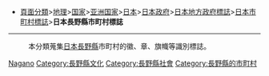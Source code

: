 *[[:Category:頁面分類|頁面分類]]>[[:Category:地理|地理]]>[[:Category:国家|国家]]>[[:Category:亚洲国家|亚洲国家]]>[[:Category:日本|日本]]>[[:Category:日本政府|日本政府]]>[[:Category:日本地方政府標誌|日本地方政府標誌]]>[[:Category:日本市町村標誌|日本市町村標誌]]>'''日本長野縣市町村標誌'''
----
:本分類蒐集[[日本|日本]][[長野縣|長野縣]]市町村的徽、章、旗幟等識別標誌。

[[Category:日本市町村標誌|Nagano]]
[[Category:長野縣文化|Category:長野縣文化]]
[[Category:長野縣社會|Category:長野縣社會]]
[[Category:長野縣的市町村|Category:長野縣的市町村]]